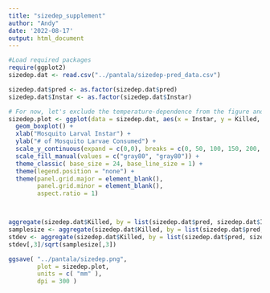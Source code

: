 ```yaml
---
title: "sizedep_supplement"
author: "Andy"
date: '2022-08-17'
output: html_document
---
```



```r
#Load required packages
require(ggplot2)
sizedep.dat <- read.csv("../pantala/sizedep-pred_data.csv")

sizedep.dat$pred <- as.factor(sizedep.dat$pred)
sizedep.dat$Instar <- as.factor(sizedep.dat$Instar)

# For now, let's exclude the temperature-dependence from the figure and just compare across temps
sizedep.plot <- ggplot(data = sizedep.dat, aes(x = Instar, y = Killed, fill = Instar)) +
  geom_boxplot() + 
  xlab("Mosquito Larval Instar") +
  ylab("# of Mosquito Larvae Consumed") +
  scale_y_continuous(expand = c(0,0), breaks = c(0, 50, 100, 150, 200, 250, 300)) +
  scale_fill_manual(values = c("gray80", "gray80")) +
  theme_classic( base_size = 24, base_line_size = 1) +
  theme(legend.position = "none") +
  theme(panel.grid.major = element_blank(),
        panel.grid.minor = element_blank(),
        aspect.ratio = 1)



aggregate(sizedep.dat$Killed, by = list(sizedep.dat$pred, sizedep.dat$Instar), FUN = 'mean')
samplesize <- aggregate(sizedep.dat$Killed, by = list(sizedep.dat$pred, sizedep.dat$Instar), FUN = 'length')
stdev <- aggregate(sizedep.dat$Killed, by = list(sizedep.dat$pred, sizedep.dat$Instar), FUN = 'sd')
stdev[,3]/sqrt(samplesize[,3])

ggsave( "../pantala/sizedep.png",
        plot = sizedep.plot,
        units = c( "mm" ),
        dpi = 300 )
```

